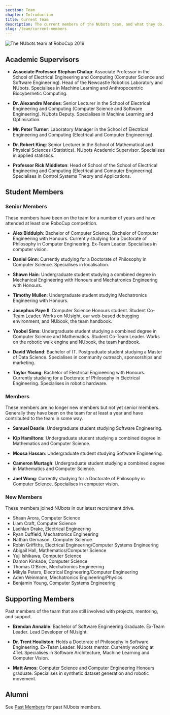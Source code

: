 ```yaml
---
section: Team
chapter: Introduction
title: Current Team
description: The current members of the NUbots team, and what they do.
slug: /team/current-members
---
```


![The NUbots team at RoboCup 2019](./images/team-photo-robocup-2019.jpg 'The NUbots team at RoboCup 2019')

## Academic Supervisors

- **Associate Professor Stephan Chalup**: Associate Professor in the School of Electrical Engineering and Computing (Computer Science and Software Engineering). Head of the Newcastle Robotics Laboratory and NUbots. Specialises in Machine Learning and Anthropocentric Biocybernetic Computing.

- **Dr. Alexandre Mendes**: Senior Lecturer in the School of Electrical Engineering and Computing (Computer Science and Software Engineering). NUbots Deputy. Specialises in Machine Learning and Optimisation.

- **Mr. Peter Turner**: Laboratory Manager in the School of Electrical Engineering and Computing (Electrical and Computer Engineering).

- **Dr. Robert King**: Senior Lecturer in the School of Mathematical and Physical Sciences (Statistics). NUbots Academic Supervisor. Specialises in applied statistics.

- **Professor Rick Middleton**: Head of School of the School of Electrical Engineering and Computing (Electrical and Computer Engineering). Specialises in Control Systems Theory and Applications.

## Student Members

### Senior Members

These members have been on the team for a number of years and have attended at least one RoboCup competition.

- **Alex Biddulph**: Bachelor of Computer Science, Bachelor of Computer Engineering with Honours. Currently studying for a Doctorate of Philosophy in Computer Engineering. Ex-Team Leader. Specialises in computer vision.

- **Daniel Ginn**: Currently studying for a Doctorate of Philosophy in Computer Science. Specialises in localisation.

- **Shawn Hain**: Undergraduate student studying a combined degree in Mechanical Engineering with Honours and Mechatronics Engineering with Honours.

- **Timothy Mullen**: Undergraduate student studying Mechatronics Engineering with Honours.

- **Josephus Paye II**: Computer Science Honours student. Student Co-Team Leader. Works on NUsight, our web-based debugging environment, and NUbook, the team handbook.

- **Ysobel Sims**: Undergraduate student studying a combined degree in Computer Science and Mathematics. Student Co-Team Leader. Works on the robotic walk engine and NUbook, the team handbook.

- **David Wieland**: Bachelor of IT. Postgraduate student studying a Master of Data Science. Specialises in community outreach, sponsorships and marketing.

- **Taylor Young**: Bachelor of Electrical Engineering with Honours. Currently studying for a Doctorate of Philosophy in Electrical Engineering. Specialises in robotic hardware.

### Members

These members are no longer new members but not yet senior members. Generally they have been on the team for at least a year and have contributed to the team in some way.

- **Samuel Dearie**: Undergraduate student studying Software Engineering.

- **Kip Hamiltons**: Undergraduate student studying a combined degree in Mathematics and Computer Science.

- **Moosa Hassan**: Undergraduate student studying Software Engineering.

- **Cameron Murtagh**: Undergraduate student studying a combined degree in Mathematics and Computer Science.

- **Joel Wong**: Currently studying for a Doctorate of Philosophy in Computer Science. Specialises in computer vision.

### New Members

These members joined NUbots in our latest recruitment drive.

- Shaan Arora, Computer Science
- Liam Craft, Computer Science
- Lachlan Drake, Electrical Engineering
- Ryan Duffield, Mechatronics Engineering
- Nathan Gervasoni, Computer Science
- Robin Griffiths, Electrical Engineering/Computer Systems Engineering
- Abigail Hall, Mathematics/Computer Science
- Yuji Ishikawa, Computer Science
- Damon Kinkade, Computer Science
- Thomas O'Brien, Mechatronics Engineering
- Mikyla Peters, Electrical Engineering/Computer Engineering
- Aden Weinmann, Mechatronics Engineering/Physics
- Benjamin Young, Computer Systems Engineering

## Supporting Members

Past members of the team that are still involved with projects, mentoring, and support.

- **Brendan Annable**: Bachelor of Software Engineering Graduate. Ex-Team Leader. Lead Developer of NUsight.

- **Dr. Trent Houliston**: Holds a Doctorate of Philosophy in Software Engineering. Ex-Team Leader. NUbots mentor. Currently working at 4Tel. Specialises in Software Architecture, Machine Learning and Computer Vision.

- **Matt Amos**: Computer Science and Computer Engineering Honours graduate. Specialises in synthetic dataset generation and robotic movement.

## Alumni

See [Past Members](/team/past-members) for past NUbots members.

